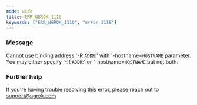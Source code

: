 ```yaml
---
mode: wide
title: ERR_NGROK_1118
keywords: ["ERR_NGROK_1118", "error 1118"]
---
```



### Message

Cannot use binding address '-R `ADDR`:' with '-hostname=`HOSTNAME` parameter.
You may either specify '-R `ADDR`:' or '-hostname=`HOSTNAME` but not both.

<ErrorDetails />

### Further help

If you're having trouble resolving this error, please reach out to [support@ngrok.com](mailto:support@ngrok.com?subject=Help%20with%20ERR_NGROK_1118)
